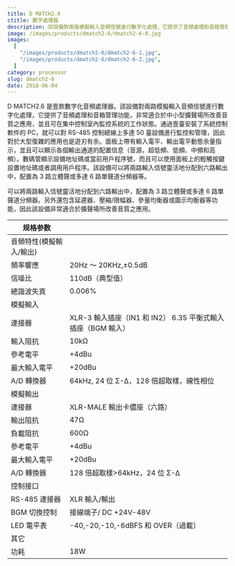 ```yaml
---
title: D MATCH2.6
ctitle: 數字處理器
description: 該設備對兩路模擬輸入音頻信號進行數字化處理，它提供了音頻處理和音箱管理功能，非常適合於中小型擴聲場所改善音質之應用，並且可在集中控制室內監控系統的工作狀態。
image: /images/products/dmatch2-6/dmatch2-6-0.jpg
images:
  [
    "/images/products/dmatch2-6/dmatch2-6-1.jpg",
    "/images/products/dmatch2-6/dmatch2-6-2.jpg",
  ]
category: processor
slug: dmatch2-6
date: 2018-06-04
---
```


D MATCH2.6 是壹款數字化音頻處理器。該設備對兩路模擬輸入音頻信號進行數字化處理，它提供了音頻處理和音箱管理功能，非常適合於中小型擴聲場所改善音質之應用，並且可在集中控制室內監控系統的工作狀態。通過壹臺安裝了系統控制軟件的 PC，就可以對 RS-485 控制總線上多達 50 臺設備進行監控和管理，因此對於大型復雜的應用也是遊刃有余。面板上帶有輸入電平、輸出電平動態余量指示，並且可以顯示各個輸出通道的配置信息（音源，超低頻、低頻、中頻和高頻）。數碼管顯示設備地址碼或當前用戶程序號，而且可以使用面板上的輕觸按鍵設置地址碼或者調用用戶程序。該設備可以將兩路輸入信號靈活地分配到六路輸出中，配置為 3 路立體聲或多達 6 路單聲道分頻器等。

可以將兩路輸入信號靈活地分配到六路輸出中，配置為 3 路立體聲或多達 6 路單聲道分頻器。另外還包含延遲器、壓縮/限幅器、參量均衡器或圖示均衡器等功能，因此該設備非常適合於擴聲場所改善音質之應用。

| 规格参数                |                                                              |
| ----------------------- | ------------------------------------------------------------ |
| 音頻特性(模擬輸入/輸出) |                                                              |
| 頻率響應                | 20Hz ～ 20KHz,±0.5dB                                         |
| 信噪比                  | 110dB（典型值）                                              |
| 總諧波失真              | 0.006%                                                       |
| 模擬輸入                |                                                              |
| 連接器                  | XLR-3 輸入插座（IN1 和 IN2） 6.35 平衡式輸入插座（BGM 輸入） |
| 輸入阻抗                | 10kΩ                                                         |
| 參考電平                | +4dBu                                                        |
| 最大輸入電平            | +20dBu                                                       |
| A/D 轉換器              | 64kHz, 24 位 Σ-Δ，128 倍超取樣，線性相位                     |
| 模擬輸出                |                                                              |
| 連接器                  | XLR-MALE 輸出卡儂座（六路）                                  |
| 輸出阻抗                | 47Ω                                                          |
| 負載阻抗                | 600Ω                                                         |
| 參考電平                | +4dBu                                                        |
| 最大輸入電平            | +20dBu                                                       |
| A/D 轉換器              | 128 倍超取樣>64kHz，24 位 Σ-Δ                                |
| 控制接口                |                                                              |
| RS-485 連接器           | XLR 輸入/輸出                                                |
| BGM 切換控制            | 接線端子/ DC +24V-48V                                        |
| LED 電平表              | -40,-20,-10,-6dBFS 和 OVER（過載）                           |
| 其它                    |                                                              |
| 功耗                    | 18W                                                          |
